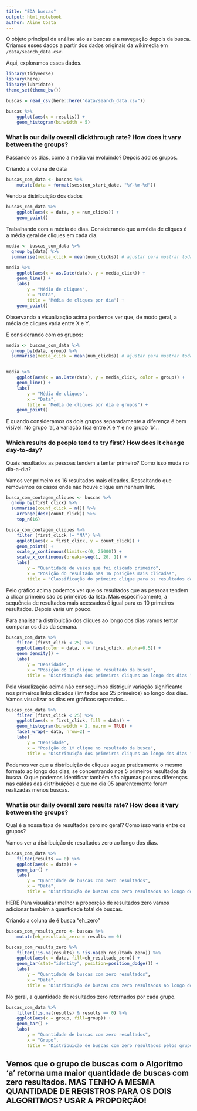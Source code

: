 ```yaml
---
title: "EDA buscas"
output: html_notebook
author: Aline Costa
---
```


O objeto principal da análise são as buscas e a navegação depois da busca. Criamos esses dados a partir dos dados originais da wikimedia em `/data/search_data.csv`. 

Aqui, exploramos esses dados. 

```r
library(tidyverse)
library(here)
library(lubridate)
theme_set(theme_bw())
```

```r
buscas = read_csv(here::here("data/search_data.csv"))
```

```r
buscas %>% 
    ggplot(aes(x = results)) + 
    geom_histogram(binwidth = 5) 
```

### What is our daily overall clickthrough rate? How does it vary between the groups?
Passando os dias, como a média vai evoluindo? Depois add os grupos.

Criando a coluna de data
```r
buscas_com_data <- buscas %>%
    mutate(data = format(session_start_date, "%Y-%m-%d")) 
```

Vendo a distribuição dos dados
```r
buscas_com_data %>%
    ggplot(aes(x = data, y = num_clicks)) + 
    geom_point() 
```

Trabalhando com a média de dias. Considerando que a média de cliques é a média geral de cliques em cada dia.
```r
media <- buscas_com_data %>% 
  group_by(data) %>% 
  summarise(media_click = mean(num_clicks)) # ajustar para mostrar todas as datas

media %>%
    ggplot(aes(x = as.Date(data), y = media_click)) +
    geom_line() + 
    labs(
        y = "Média de cliques",
        x = "Data",
        title = "Média de cliques por dia") +
    geom_point()
```
Observando a visualização acima pordemos ver que, de modo geral, a média de cliques varia entre X e Y. 

E considerando com os grupos:
```r
media <- buscas_com_data %>% 
  group_by(data, group) %>% 
  summarise(media_click = mean(num_clicks)) # ajustar para mostrar todas as datas


media %>%
    ggplot(aes(x = as.Date(data), y = media_click, color = group)) +
    geom_line() + 
    labs(
        y = "Média de cliques",
        x = "Data",
        title = "Média de cliques por dia e grupos") +
    geom_point()
```

E quando consideramos os dois grupos separadamente a diferença é bem visível. No grupo 'a', a variação fica entre X e Y e no grupo 'b'...


### Which results do people tend to try first? How does it change day-to-day?
Quais resultados as pessoas tendem a tentar primeiro? Como isso muda no dia-a-dia?

Vamos ver primeiro os 16 resultados mais clicados. Ressaltando que removemos os casos onde não houve clique em nenhum link.
```r
busca_com_contagem_cliques <- buscas %>% 
  group_by(first_click) %>% 
  summarise(count_click = n()) %>%
    arrange(desc(count_click)) %>%
    top_n(16)

busca_com_contagem_cliques %>%
    filter (first_click != "NA") %>%
    ggplot(aes(x = first_click, y = count_click)) +
    geom_point() +
    scale_y_continuous(limits=c(0, 25000)) +
    scale_x_continuous(breaks=seq(1, 20, 1)) + 
    labs(
        y = "Quantidade de vezes que foi clicado primeiro",
        x = "Posição do resultado nas 16 posições mais clicadas",
        title = "Classificação do primeiro clique para os resultados da busca") 

```

Pelo gráfico acima podemos ver que os resultados que as pessoas tendem a clicar primeiro são os primeiros da lista. Mais especificamente, a sequência de resultados mais acessados é igual para os 10 primeiros resultados. Depois varia um pouco. 

Para analisar a distribuição dos cliques ao longo dos dias vamos tentar comparar os dias da semana.

```r
buscas_com_data %>% 
    filter (first_click < 25) %>%
    ggplot(aes(color = data, x = first_click, alpha=0.5)) + 
    geom_density() + 
    labs(
        y = "Densidade",
        x = "Posição do 1º clique no resultado da busca",
        title = "Distribuição dos primeiros cliques ao longo dos dias ") 
```

Pela visualização acima não conseguimos distriguir variação significante nos primeiros links clicados (limitados aos 25 primeiros) ao longo dos dias. Vamos visualizar os dias em gráficos separados... 

```r
buscas_com_data %>% 
    filter (first_click < 25) %>%
    ggplot(aes(x = first_click, fill = data)) +
    geom_histogram(binwidth = 2, na.rm = TRUE) +
    facet_wrap(~ data, nrow=2) +
    labs(
        y = "Densidade",
        x = "Posição do 1º clique no resultado da busca",
        title = "Distribuição dos primeiros cliques ao longo dos dias ") 
```

Podemos ver que a distribuição de cliques segue praticamente o mesmo formato ao longo dos dias, se concentrando nos 5 primeiros resultados da busca. O que podemos identificar também são algumas poucas diferenças nas caldas das distribuições e que no dia 05  aparentemente foram realizadas menos buscas.

### What is our daily overall zero results rate? How does it vary between the groups?
Qual é a nossa taxa de resultados zero no geral? Como isso varia entre os grupos?

Vamos ver a distribuição de resultados zero ao longo dos dias. 

```r
buscas_com_data %>% 
    filter(results == 0) %>% 
    ggplot(aes(x = data)) + 
    geom_bar() +
    labs(
        y = "Quantidade de buscas com zero resultados",
        x = "Data",
        title = "Distribuição de buscas com zero resultados ao longo dos dias ") 
```

HERE Para visualizar melhor a proporção de resultados zero vamos adicionar também a quantidade total de buscas.

Criando a coluna de é busca "eh_zero"
```r
buscas_com_results_zero <- buscas %>%
    mutate(eh_resultado_zero = results == 0) 
```


```r
buscas_com_results_zero %>% 
    filter(!is.na(results) & !is.na(eh_resultado_zero)) %>%
    ggplot(aes(x = data, fill=eh_resultado_zero)) + 
    geom_bar(stat="identity", position=position_dodge()) +
    labs(
        y = "Quantidade de buscas com zero resultados",
        x = "Data",
        title = "Distribuição de buscas com zero resultados ao longo dos dias ") 
```


No geral, a quantidade de resultados zero retornados por cada grupo.

```r
buscas_com_data %>% 
    filter(!is.na(results) & results == 0) %>% 
    ggplot(aes(x = group, fill=group)) + 
    geom_bar() +
    labs(
        y = "Quantidade de buscas com zero resultados",
        x = "Grupo",
        title = "Distribuição de buscas com zero resultados pelos grupos ") 
```

Vemos que o grupo de buscas com o Algoritmo 'a' retorna uma maior quantidade de buscas com zero resultados. MAS TENHO A MESMA QUANTIDADE DE REGISTROS PARA OS DOIS ALGORITMOS? USAR A PROPORÇÃO!
------------


